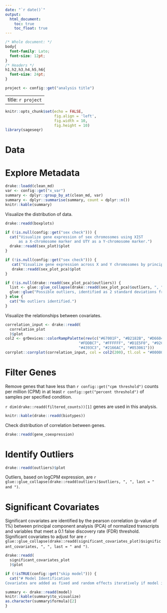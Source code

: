 ```yaml
---
date: "`r date()`"
output: 
  html_document:
    toc: true
    toc_float: true
---
```


```css
/* Whole document: */
body{
  font-family: Lato;
  font-size: 12pt;
}
/* Headers */
h1,h2,h3,h4,h5,h6{
  font-size: 24pt;
}
```

```r
project <- config::get("analysis title")
```
---
title: `r project`
---
```r
knitr::opts_chunk$set(echo = FALSE, 
                      fig.align = 'left',
                      fig.width = 10, 
                      fig.height = 10)
library(sageseqr)
```
# Data


# Explore Metadata

```r
drake::loadd(clean_md)
var <- config::get("x_var")
summary <- dplyr::group_by_at(clean_md, var)
summary <- dplyr::summarise(summary, count = dplyr::n())
knitr::kable(summary)
```

Visualize the distribution of data.
```r
drake::readd(boxplots)
```

```r
if (!is.null(config::get("sex check"))) {
  cat("Visualize gene expression of sex chromosomes using XIST 
      as a X-chromosome marker and UTY as a Y-chromosome marker.")
  drake::readd(sex_plot)$plot
}
```

```r
if (!is.null(config::get("sex check"))) {
   cat("Visualize gene expression across X and Y chromosomes by principal component analysis (PCA).")
   drake::readd(sex_plot_pca)$plot
}
```

```r
if (!is.null(drake::readd(sex_plot_pca)$outliers)) {
  list <- glue::glue_collapse(drake::readd(sex_plot_pca)$outliers, ", ", last = " and ")
  glue::glue("Possible outliers, identified as 2 standard deviations from the mean of samples n split by {config::get('sex check')} are {list}.")
} else {
  cat("No outliers identified.")
}
```

Visualize the relationships between covariates.
```r
correlation_input <- drake::readd(
  correlation_plot
  )$plot
col2 <- grDevices::colorRampPalette(rev(c("#67001F", "#B2182B", "#D6604D", "#F4A582",
                                 "#FDDBC7", "#FFFFFF", "#D1E5F0", "#92C5DE",
                                 "#4393C3", "#2166AC", "#053061")))
corrplot::corrplot(correlation_input, col = col2(200), tl.col = "#000000")
```

# Filter Genes

Remove genes that have less than `r config::get("cpm threshold")` counts per million (CPM) in at least `r config::get("percent threshold")` of samples per specified condition.

`r dim(drake::readd(filtered_counts))[1]` genes are used in this analysis.
```r
knitr::kable(drake::readd(biotypes))
```

Check distribution of correlation between genes.
```r
drake::readd(gene_coexpression)
```

# Identify Outliers

```r
drake::readd(outliers)$plot
```
Outliers, based on logCPM expression, are `r glue::glue_collapse(drake::readd(outliers)$outliers, ", ", last = " and ")`.

# Significant Covariates

Significant covariates are identified by the pearson correlation (p-value of 1%) between principal component analysis (PCA) of normalized transcripts and variables that meet a 0.1 false discovery rate (FDR) threshold. Significant covariates to adjust for are `r glue::glue_collapse(drake::readd(significant_covariates_plot)$significant_covariates, ", ", last = " and ")`.

```r
drake::readd(
  significant_covariates_plot
  )$plot
```

```r
if (!isTRUE(config::get("skip model"))) {
  cat("# Model Identification
Covariates are added as fixed and random effects iteratively if model improvement by  Bayesian Information Criteria (BIC) was observed.")

summary <- drake::readd(model)
knitr::kable(summary$to_visualize)
as.character(summary$formula)[2]
}
```
